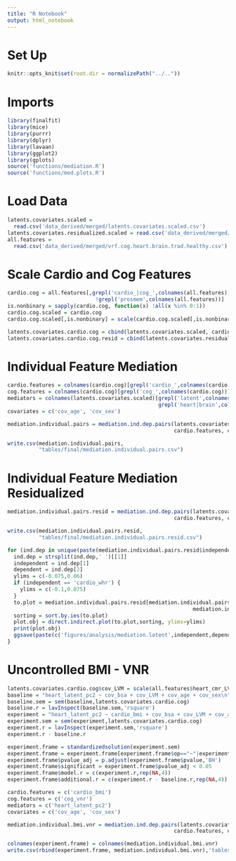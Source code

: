 ```yaml
---
title: "R Notebook"
output: html_notebook
---
```


# Set Up
```r
knitr::opts_knit$set(root.dir = normalizePath("../.."))
```

# Imports
```r
library(finalfit)
library(mice)
library(purrr)
library(dplyr)
library(lavaan)
library(ggplot2)
library(gplots)
source('functions/mediation.R')
source('functions/med.plots.R')
```

# Load Data
```r
latents.covariates.scaled = 
  read.csv('data_derived/merged/latents.covariates.scaled.csv')
latents.covariates.residualized.scaled = read.csv('data_derived/merged/latents.covariates.residualized.scaled.csv')
all.features = 
  read.csv('data_derived/merged/vrf.cog.heart.brain.trad.healthy.csv')
```

# Scale Cardio and Cog Features
```r
cardio.cog = all.features[,grepl('cardio_|cog_',colnames(all.features)) & 
                            !grepl('prosmem',colnames(all.features))]
is.nonbinary = sapply(cardio.cog, function(x) !all(x %in% 0:1))
cardio.cog.scaled = cardio.cog
cardio.cog.scaled[,is.nonbinary] = scale(cardio.cog.scaled[,is.nonbinary])
```

```r
latents.covariates.cardio.cog = cbind(latents.covariates.scaled, cardio.cog.scaled)
latents.covariates.cardio.cog.resid = cbind(latents.covariates.residualized.scaled, cardio.cog.scaled)
```

# Individual Feature Mediation 

```r
cardio.features = colnames(cardio.cog)[grepl('cardio_',colnames(cardio.cog))]
cog.features = colnames(cardio.cog)[grepl('cog_',colnames(cardio.cog))]
mediators = colnames(latents.covariates.scaled)[grepl('latent',colnames(latents.covariates.scaled)) &
                                                grepl('heart|brain',colnames(latents.covariates.scaled))]
covariates = c('cov_age', 'cov_sex')
```

```r
mediation.individual.pairs = mediation.ind.dep.pairs(latents.covariates.cardio.cog, 
                                                     cardio.features, cog.features, mediators, covariates)
```

```r
write.csv(mediation.individual.pairs,
          "tables/final/mediation.individual.pairs.csv")
```

# Individual Feature Mediation Residualized

```r
mediation.individual.pairs.resid = mediation.ind.dep.pairs(latents.covariates.cardio.cog.resid, 
                                                     cardio.features, cog.features, mediators, covariates)
```

```r
write.csv(mediation.individual.pairs.resid,
          "tables/final/mediation.individual.pairs.resid.csv")
```


```r
for (ind.dep in unique(paste(mediation.individual.pairs.resid$independent, mediation.individual.pairs.resid$dependent))) {
  ind.dep = strsplit(ind.dep,' ')[[1]]
  independent = ind.dep[1]
  dependent = ind.dep[2]
  ylims = c(-0.075,0.06)
  if (independent == 'cardio_whr') {
    ylims = c(-0.1,0.075)
  }
  to.plot = mediation.individual.pairs.resid[mediation.individual.pairs.resid$independent==independent &
                                                           mediation.individual.pairs.resid$dependent==dependent,]
  sorting = sort.by.ies(to.plot)
  plot.obj = direct.indirect.plot(to.plot,sorting, ylims=ylims)
  print(plot.obj)
  ggsave(paste(c('figures/analysis/mediation.latent',independent,dependent,'png'),collapse='.'))
}
```

# Uncontrolled BMI - VNR
```r
latents.covariates.cardio.cog$cov_LVM = scale(all.features$heart_cmr_LVM)
baseline = "heart_latent_pc2 ~ cov_bsa + cov_LVM + cov_age + cov_sex\n"
baseline.sem = sem(baseline,latents.covariates.cardio.cog)
baseline.r = lavInspect(baseline.sem,'rsquare')
experiment = "heart_latent_pc2 ~ cardio_bmi + cov_bsa + cov_LVM + cov_age + cov_sex\n"
experiment.sem = sem(experiment,latents.covariates.cardio.cog)
experiment.r = lavInspect(experiment.sem,'rsquare')
experiment.r - baseline.r

experiment.frame = standardizedsolution(experiment.sem)
experiment.frame = experiment.frame[experiment.frame$op=="~"|experiment.frame$op==":=",]
experiment.frame$pvalue_adj = p.adjust(experiment.frame$pvalue,'BH')
experiment.frame$significant = experiment.frame$pvalue_adj < 0.05
experiment.frame$model.r = c(experiment.r,rep(NA,4))
experiment.frame$additional.r = c(experiment.r - baseline.r,rep(NA,4))
```


```r
cardio.features = c('cardio_bmi')
cog.features = c('cog_vnr')
mediators = c('heart_latent_pc2')
covariates = c('cov_age', 'cov_sex')
```

```r
mediation.individual.bmi.vnr = mediation.ind.dep.pairs(latents.covariates.cardio.cog.resid, 
                                                     cardio.features, cog.features, mediators, covariates)
```

```r
colnames(experiment.frame) = colnames(mediation.individual.bmi.vnr)
write.csv(rbind(experiment.frame, mediation.individual.bmi.vnr),'tables/final/bmi.intensity.exploration.csv')
```




